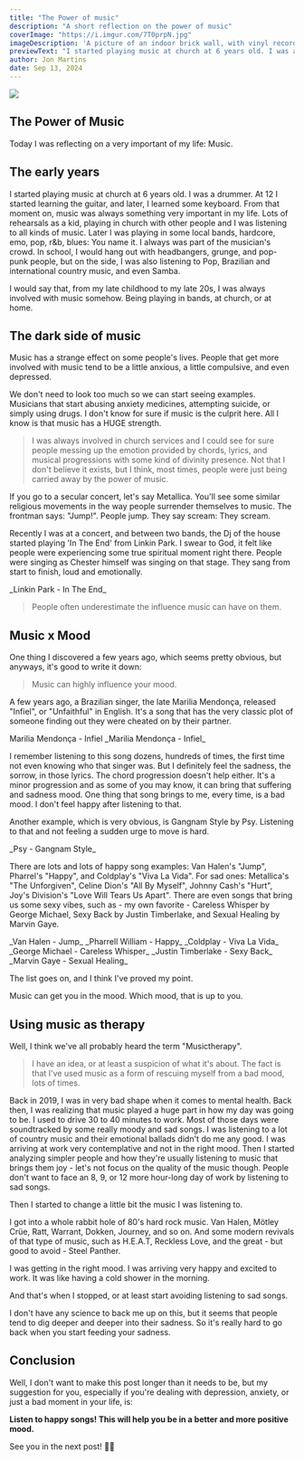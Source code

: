 ```yaml
---
title: "The Power of music"
description: "A short reflection on the power of music"
coverImage: "https://i.imgur.com/7T0prpN.jpg"
imageDescription: 'A picture of an indoor brick wall, with vinyl records on some shelves on each side, and a text written in neon lights: "You are what you listen to"'
previewText: "I started playing music at church at 6 years old. I was a drummer. At 12 I started learning the guitar, and later, I learned some keyboard. From that moment on, music was always very important in my life"
author: Jon Martins
date: Sep 13, 2024
---
```



![](https://i.imgur.com/iWVTZeF.jpeg)

## The Power of Music

Today I was reflecting on a very important of my life: Music.

## The early years

I started playing music at church at 6 years old. I was a drummer. At 12 I started learning the guitar, and later, I learned some keyboard.
From that moment on, music was always something very important in my life.
Lots of rehearsals as a kid, playing in church with other people and I was listening to all kinds of music.
Later I was playing in some local bands, hardcore, emo, pop, r&b, blues: You name it.
I always was part of the musician's crowd.
In school, I would hang out with headbangers, grunge, and pop-punk people, but on the side, I was also listening to Pop, Brazilian and international country music, and even Samba.

I would say that, from my late childhood to my late 20s, I was always involved with music somehow. Being playing in bands, at church, or at home.

## The dark side of music

Music has a strange effect on some people's lives.
People that get more involved with music tend to be a little anxious, a little compulsive, and even depressed.

We don't need to look too much so we can start seeing examples. Musicians that start abusing anxiety medicines, attempting suicide, or simply using drugs.
I don't know for sure if music is the culprit here. All I know is that music has a HUGE strength.

> I was always involved in church services and I could see for sure people messing up the emotion provided by chords, lyrics, and musical progressions with some kind of divinity presence. Not that I don't believe it exists, but I think, most times, people were just being carried away by the power of music.

If you go to a secular concert, let's say Metallica. You'll see some similar religious movements in the way people surrender themselves to music.
The frontman says: "Jump!". People jump.
They say scream: They scream.

Recently I was at a concert, and between two bands, the Dj of the house started playing 'In The End' from Linkin Park. I swear to God, it felt like people were experiencing some true spiritual moment right there.
People were singing as Chester himself was singing on that stage. They sang from start to finish, loud and emotionally.

<VideoFrame videoUrl="eVTXPUF4Oz4" />
_Linkin Park - In The End_

> People often underestimate the influence music can have on them.

## Music x Mood

One thing I discovered a few years ago, which seems pretty obvious, but anyways, it's good to write it down:

> Music can highly influence your mood.

A few years ago, a Brazilian singer, the late Marilia Mendonça, released "Infiel", or "Unfaithful" in English.
It's a song that has the very classic plot of someone finding out they were cheated on by their partner.

<VideoFrame videoUrl="12YvSMQP63Y" />
Marilia Mendonça - Infiel

<VideoFrame videoUrl="12YvSMQP63Y" />
_Marilia Mendonça - Infiel_

I remember listening to this song dozens, hundreds of times, the first time not even knowing who that singer was. But I definitely feel the sadness, the sorrow, in those lyrics. The chord progression doesn't help either. It's a minor progression and as some of you may know, it can bring that suffering and sadness mood.
One thing that song brings to me, every time, is a bad mood. I don't feel happy after listening to that.

Another example, which is very obvious, is Gangnam Style by Psy. Listening to that and not feeling a sudden urge to move is hard.

<VideoFrame videoUrl="9bZkp7q19f0" />
_Psy - Gangnam Style_

There are lots and lots of happy song examples: Van Halen's "Jump", Pharrel's "Happy", and Coldplay's "Viva La Vida". For sad ones: Metallica's "The Unforgiven", Celine Dion's "All By Myself", Johnny Cash's "Hurt", Joy's Division's "Love Will Tears Us Apart".
There are even songs that bring us some sexy vibes, such as - my own favorite - Careless Whisper by George Michael, Sexy Back by Justin Timberlake, and Sexual Healing by Marvin Gaye.

<VideoFrame videoUrl="ggJI9dKBk48" />
_Van Halen - Jump_

<VideoFrame videoUrl="ZbZSe6N_BXs" />
_Pharrell William - Happy_

<VideoFrame videoUrl="dvgZkm1xWPE" />
_Coldplay - Viva La Vida_

<VideoFrame videoUrl="1m6en0SQNFs" />
_George Michael - Careless Whisper_

<VideoFrame videoUrl="gfWQ1r6IQrY" />
_Justin Timberlake - Sexy Back_

<VideoFrame videoUrl="xFxC3txGZDg" />
_Marvin Gaye - Sexual Healing_

The list goes on, and I think I've proved my point.

Music can get you in the mood. Which mood, that is up to you.

## Using music as therapy

Well, I think we've all probably heard the term "Musictherapy".

> I have an idea, or at least a suspicion of what it's about. The fact is that I've used music as a form of rescuing myself from a bad mood, lots of times.

Back in 2019, I was in very bad shape when it comes to mental health.
Back then, I was realizing that music played a huge part in how my day was going to be.
I used to drive 30 to 40 minutes to work. Most of those days were soundtracked by some really moody and sad songs.
I was listening to a lot of country music and their emotional ballads didn't do me any good. I was arriving at work very contemplative and not in the right mood.
Then I started analyzing simpler people and how they're usually listening to music that brings them joy - let's not focus on the quality of the music though.
People don't want to face an 8, 9, or 12 more hour-long day of work by listening to sad songs.

Then I started to change a little bit the music I was listening to.

I got into a whole rabbit hole of 80's hard rock music. Van Halen, Mötley Crüe, Ratt, Warrant, Dokken, Journey, and so on. And some modern revivals of that type of music, such as H.E.A.T, Reckless Love, and the great - but good to avoid - Steel Panther.

I was getting in the right mood. I was arriving very happy and excited to work. It was like having a cold shower in the morning.

And that's when I stopped, or at least start avoiding listening to sad songs.

I don't have any science to back me up on this, but it seems that people tend to dig deeper and deeper into their sadness. So it's really hard to go back when you start feeding your sadness.

## Conclusion

Well, I don't want to make this post longer than it needs to be, but my suggestion for you, especially if you're dealing with depression, anxiety, or just a bad moment in your life, is:

**Listen to happy songs! This will help you be in a better and more positive mood.**

See you in the next post! 👋🏽
